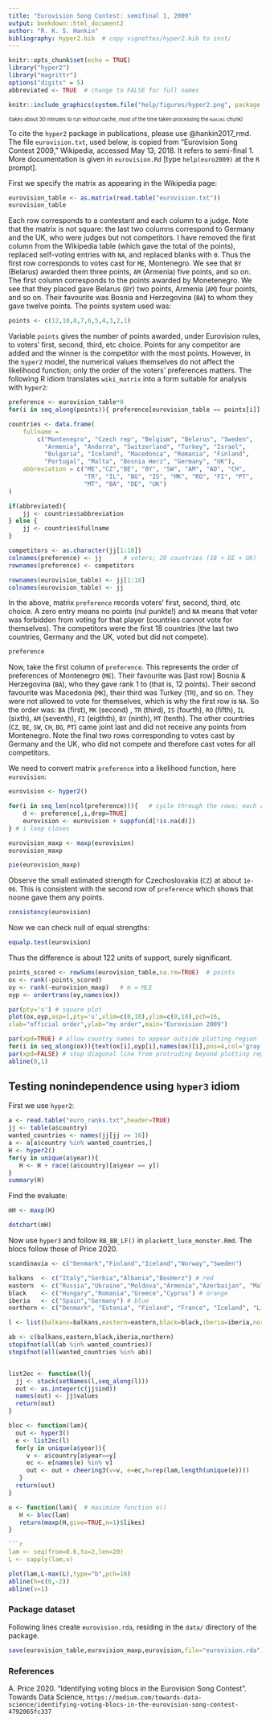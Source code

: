 ```yaml
---
title: "Eurovision Song Contest: semifinal 1, 2009"
output: bookdown::html_document2
author: "R. K. S. Hankin"
bibliography: hyper2.bib  # copy vignettes/hyper2.bib to inst/
---
```



```r
knitr::opts_chunk$set(echo = TRUE)
library("hyper2")
library("magrittr")
options("digits" = 5)
abbreviated <- TRUE  # change to FALSE for full names
```

```r
knitr::include_graphics(system.file("help/figures/hyper2.png", package = "hyper2"))
```

 <font size=1.4px> (takes about 30 minutes to run without cache, most
of the time taken processing the `maximi` chunk)</font>

To cite the `hyper2` package in publications, please use
@hankin2017_rmd.  The file `eurovision.txt`, used below, is copied
from "Eurovision Song Contest 2009," Wikipedia, accessed May 13, 2018.
It refers to semi-final 1.  More documentation is given in
`eurovision.Rd` [type `help(euro2009)` at the `R` prompt].

First we specify the matrix as appearing in the Wikipedia page:

```r
eurovision_table <- as.matrix(read.table("eurovision.txt"))
eurovision_table
```

Each row corresponds to a contestant and each column to a judge.  Note
that the matrix is not square: the last two columns correspond to
Germany and the UK, who were judges but not competitors.  I have
removed the first column from the Wikipedia table (which gave the
total of the points), replaced self-voting entries with `NA`, and
replaced blanks with `0`.  Thus the first row corresponds to votes
cast for `ME`, Montenegro.  We see that `BY` (Belarus) awarded them
three points, `AM` (Armenia) five points, and so on.  The first column
corresponds to the points awarded by Monetenegro.  We see that they
placed gave Belarus (`BY`) two points, Armenia (`AM`) four points, and
so on.  Their favourite was Bosnia and Herzegovina (`BA`) to whom they
gave twelve points.  The points system used was:

```r
points <- c(12,10,8,7,6,5,4,3,2,1)
```

Variable `points` gives the number of points awarded, under Eurovision
rules, to voters' first, second, third, etc choice.  Points for any
competitor are added and the winner is the competitor with the most
points.  However, in the `hyper2` model, the numerical values
themselves do not affect the likelihood function; only the order of
the voters' preferences matters.  The following R idiom translates
`wiki_matrix` into a form suitable for analysis with `hyper2`:

```r
preference <- eurovision_table*0  
for(i in seq_along(points)){ preference[eurovision_table == points[i]] <- i }

countries <- data.frame(
    fullname =
        c("Montenegro", "Czech rep", "Belgium", "Belarus", "Sweden",
          "Armenia", "Andorra", "Switzerland", "Turkey", "Israel",
          "Bulgaria", "Iceland", "Macedonia", "Romania", "Finland",
          "Portugal", "Malta", "Bosnia Herz", "Germany", "UK"),
    abbreviation = c("ME","CZ","BE", "BY", "SW", "AM", "AD", "CH",
                     "TR", "IL", "BG", "IS", "MK", "RO", "FI", "PT",
                     "MT", "BA", "DE", "UK")
)

if(abbreviated){ 
    jj <- countries$abbreviation
} else { 
    jj <- countries$fullname
}

competitors <- as.character(jj[1:18])
colnames(preference) <- jj      # voters; 20 countries (18 + DE + UK)
rownames(preference) <- competitors  

rownames(eurovision_table) <- jj[1:18]
colnames(eurovision_table) <- jj
```

In the above, matrix `preference` records voters' first, second,
third, etc choice.  A zero entry means no points (nul punkte!) and
`NA` means that voter was forbidden from voting for that player
(countries cannot vote for themselves).  The competitors were the
first 18 countries (the last two countries,
Germany and the UK, voted but did not compete).  

```r
preference
```
Now, take the first column of `preference`.  This represents the order
of preferences of Montenegro (`ME`).  Their favourite was [last row]
Bosnia & Herzegovina (`BA`), who they gave rank 1 to (that is, 12
points).  Their second favourite was Macedonia (`MK`), their third was
Turkey (`TR`), and so on.  They were not allowed to vote for themselves,
which is why the first row is `NA`.  So the order was: `BA` (first),
`MK` (second) , `TR` (third), `IS` (fourth), `RO` (fifth), `IL`
(sixth), `AM` (seventh), `FI` (eigthth), `BY` (ninth), `MT` (tenth).
The other countries (`CZ`, `BE`, `SW`, `CH`, `BG`, `PT`) came joint
last and did not receive any points from Montenegro.  Note the final
two rows corresponding to votes cast by Germany and the UK, who did
not compete and therefore cast votes for all competitors.

We need to convert matrix `preference` into a likelihood function,
here `eurovision`:
 
```r
eurovision <- hyper2()

for(i in seq_len(ncol(preference))){   # cycle through the rows; each row is a voter
    d <- preference[,i,drop=TRUE]
	eurovision <- eurovision + suppfun(d[!is.na(d)])
} # i loop closes
```


```r
eurovision_maxp <- maxp(eurovision)
eurovision_maxp
```

```r
pie(eurovision_maxp)
```

Observe the small estimated strength for Czechoslovakia (`CZ`) at
about `1e-06`.  This is consistent with the second row of `preference`
which shows that noone gave them any points.

```r
consistency(eurovision)
```

Now we can check null of equal strengths:

```r
equalp.test(eurovision)
```

Thus the difference is about 122 units of support, surely significant.


```r
points_scored <- rowSums(eurovision_table,na.rm=TRUE)  # points
ox <- rank(-points_scored)
oy <- rank(-eurovision_maxp)   # m = MLE
oyp <- ordertrans(oy,names(ox))

par(pty='s') # square plot
plot(ox,oyp,asp=1,pty='s',xlim=c(0,18),ylim=c(0,18),pch=16,
xlab="official order",ylab="my order",main="Eurovision 2009")

par(xpd=TRUE) # allow country names to appear outside plotting region
for(i in seq_along(ox)){text(ox[i],oyp[i],names(ox)[i],pos=4,col='gray') }
par(xpd=FALSE) # stop diagonal line from protruding beyond plotting region
abline(0,1)
```


## Testing nonindependence using `hyper3` idiom

First we use `hyper2`:

```r
a <- read.table("euro_ranks.txt",header=TRUE)
jj <- table(a$country)
wanted_countries <- names(jj[jj >= 10])
a <- a[a$country %in% wanted_countries,]
H <- hyper2()
for(y in unique(a$year)){
   H <- H + race((a$country)[a$year == y])
}
summary(H)
```

Find the evaluate:

```r
mH <- maxp(H)
```

```r
dotchart(mH)
```

Now use `hyper3` and follow `RB_BB_LF()` in
`plackett_luce_monster.Rmd`.  The blocs follow those of Price 2020.


```r
scandinavia <- c("Denmark","Finland","Iceland","Norway","Sweden")

balkans  <- c("Italy","Serbia","Albania","BosHerz") # red
eastern  <- c("Russia","Ukraine","Moldova","Armenia","Azerbaijan", "Malta","Israel") # purple
black    <- c("Hungary","Romania","Greece","Cyprus") # orange
iberia   <- c("Spain","Germany") # blue
northern <- c("Denmark", "Estonia", "Finland", "France", "Iceland", "Lithuania", "Netherlands", "Norway", "Sweden", "UK") # green

l <- list(balkans=balkans,eastern=eastern,black=black,iberia=iberia,northern=northern)

ab <- c(balkans,eastern,black,iberia,northern)
stopifnot(all(ab %in% wanted_countries))
stopifnot(all(wanted_countries %in% ab))


list2ec <- function(l){
  jj <- stack(setNames(l,seq_along(l)))
  out <- as.integer(c(jj$ind))
  names(out) <- jj$values
  return(out)
}

bloc <- function(lam){
  out <- hyper3()
  e <- list2ec(l)
  for(y in unique(a$year)){
     v <- a$country[a$year==y]
     ec <- e[names(e) %in% v]
     out <- out + cheering3(v=v, e=ec,h=rep(lam,length(unique(e))))
   } 
  return(out)
}
```

```r
o <- function(lam){  # maximize function o()
   H <- bloc(lam)
   return(maxp(H,give=TRUE,n=1)$likes)
}

```r
lam <- seq(from=0.6,to=2,len=20)
L <- sapply(lam,o)
```

```r
plot(lam,L-max(L),type="b",pch=16)
abline(h=c(0,-2))
abline(v=1)
```


### Package dataset {-}

Following lines create `eurovision.rda`, residing in the `data/` directory of the package.

```r
save(eurovision_table,eurovision_maxp,eurovision,file="eurovision.rda")
```


### References {-}

A. Price 2020. "Identifying voting blocs in the Eurovision Song Contest".  Towards Data Science,
`https://medium.com/towards-data-science/identifying-voting-blocs-in-the-eurovision-song-contest-4792065fc337`


